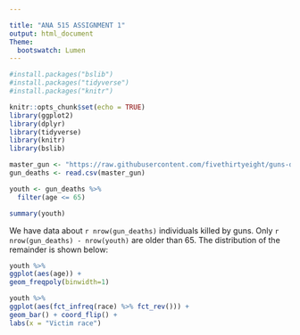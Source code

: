 ```yaml
---

title: "ANA 515 ASSIGNMENT 1"
output: html_document
Theme:
  bootswatch: Lumen
---
```



``` r
#install.packages("bslib")
#install.packages("tidyverse")
#install.packages("knitr")
```


```r
knitr::opts_chunk$set(echo = TRUE)
library(ggplot2)
library(dplyr)
library(tidyverse)
library(knitr)
library(bslib)

```

```r
master_gun <- "https://raw.githubusercontent.com/fivethirtyeight/guns-data/master/full_data.csv"
gun_deaths <- read.csv(master_gun)

```

```r
youth <- gun_deaths %>%
  filter(age <= 65)
```

```r
summary(youth)
```


We have data about `r nrow(gun_deaths)` individuals killed by guns. Only `r nrow(gun_deaths) - nrow(youth)` are older than 65. The distribution of the remainder is shown below: 

```R
youth %>%
ggplot(aes(age)) +
geom_freqpoly(binwidth=1)
```

```r
youth %>%
ggplot(aes(fct_infreq(race) %>% fct_rev())) +
geom_bar() + coord_flip() +
labs(x = "Victim race")
```